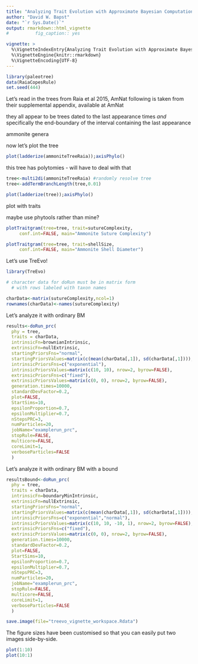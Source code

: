 ```yaml
---
title: "Analyzing Trait Evolution with Approximate Bayesian Computation in TreEvo"
author: "David W. Bapst"
date: "`r Sys.Date()`"
output: rmarkdown::html_vignette
#          fig_caption:: yes

vignette: >
  %\VignetteIndexEntry{Analyzing Trait Evolution with Approximate Bayesian Computation in TreEvo}
  %\VignetteEngine{knitr::rmarkdown}
  %\VignetteEncoding{UTF-8}
---
```


```r
library(paleotree)
data(RaiaCopesRule)
set.seed(444)

```

 Let's read in the trees from Raia et al 2015, AmNat
 following is taken from their supplemental appendix, available at AmNat

 they all appear to be trees dated to the last appearance times
 *and* specifically the end-boundary of the interval containing the last appearance


 ammonite genera


 now let's plot the tree

```r
plot(ladderize(ammoniteTreeRaia));axisPhylo()
```



this tree has polytomies - will have to deal with that

```r
tree<-multi2di(ammoniteTreeRaia) #randomly resolve tree
tree<-addTermBranchLength(tree,0.01)

plot(ladderize(tree));axisPhylo()
```


plot with traits

 maybe use phytools rather than mine?


```r
plotTraitgram(tree=tree, trait=sutureComplexity,
	 conf.int=FALSE, main="Ammonite Suture Complexity")

plotTraitgram(tree=tree, trait=shellSize,
	 conf.int=FALSE, main="Ammonite Shell Diameter")
```

Let's use TreEvo!

```r

library(TreEvo)

# character data for doRun must be in matrix form
  # with rows labeled with taxon names

charData<-matrix(sutureComplexity,ncol=1)
rownames(charData)<-names(sutureComplexity)

```

Let's analyze it with ordinary BM

```r
results<-doRun_prc(
  phy = tree,
  traits = charData,
  intrinsicFn=brownianIntrinsic,
  extrinsicFn=nullExtrinsic,
  startingPriorsFns="normal",
  startingPriorsValues=matrix(c(mean(charData[,1]), sd(charData[,1]))),
  intrinsicPriorsFns=c("exponential"),
  intrinsicPriorsValues=matrix(c(10, 10), nrow=2, byrow=FALSE),
  extrinsicPriorsFns=c("fixed"),
  extrinsicPriorsValues=matrix(c(0, 0), nrow=2, byrow=FALSE),
  generation.times=10000,
  standardDevFactor=0.2,
  plot=FALSE,
  StartSims=10,
  epsilonProportion=0.7,
  epsilonMultiplier=0.7,
  nStepsPRC=3,
  numParticles=20,
  jobName="examplerun_prc",
  stopRule=FALSE,
  multicore=FALSE,
  coreLimit=1,
  verboseParticles=FALSE
  )
```

Let's analyze it with ordinary BM with a bound

```r
resultsBound<-doRun_prc(
  phy = tree,
  traits = charData,
  intrinsicFn=boundaryMinIntrinsic,
  extrinsicFn=nullExtrinsic,
  startingPriorsFns="normal",
  startingPriorsValues=matrix(c(mean(charData[,1]), sd(charData[,1]))),
  intrinsicPriorsFns=c("exponential","normal"),
  intrinsicPriorsValues=matrix(c(10, 10, -10, 1), nrow=2, byrow=FALSE),
  extrinsicPriorsFns=c("fixed"),
  extrinsicPriorsValues=matrix(c(0, 0), nrow=2, byrow=FALSE),
  generation.times=10000,
  standardDevFactor=0.2,
  plot=FALSE,
  StartSims=10,
  epsilonProportion=0.7,
  epsilonMultiplier=0.7,
  nStepsPRC=3,
  numParticles=20,
  jobName="examplerun_prc",
  stopRule=FALSE,
  multicore=FALSE,
  coreLimit=1,
  verboseParticles=FALSE
  )

```


```r

save.image(file="treevo_vignette_workspace.Rdata")

```












The figure sizes have been customised so that you can easily put two images side-by-side. 

```r
plot(1:10)
plot(10:1)
```

